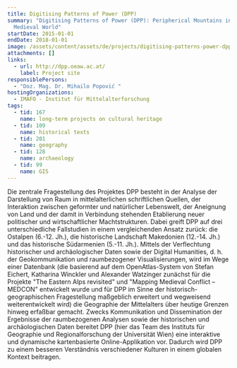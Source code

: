 ```yaml
---
title: Digitising Patterns of Power (DPP)
summary: "Digitising Patterns of Power (DPP): Peripherical Mountains in the
  Medieval World"
startDate: 2015-01-01
endDate: 2018-01-01
image: /assets/content/assets/de/projects/digitising-patterns-power-dpp/logo_dpp_2000x1143px_2.png
attachments: []
links:
  - url: http://dpp.oeaw.ac.at/
    label: Project site
responsiblePersons:
  - "Doz. Mag. Dr. Mihailo Popović "
hostingOrganizations:
  - IMAFO - Institut für Mittelalterforschung
tags:
  - tid: 167
    name: long-term projects on cultural heritage
  - tid: 109
    name: historical texts
  - tid: 201
    name: geography
  - tid: 128
    name: archaeology
  - tid: 99
    name: GIS
---
```

Die zentrale Fragestellung des Projektes DPP besteht in der Analyse der Darstellung von Raum in mittelalterlichen schriftlichen Quellen, der Interaktion zwischen geformter und natürlicher Lebenswelt, der Aneignung von Land und der damit in Verbindung stehenden Etablierung neuer politischer und wirtschaftlicher Machtstrukturen. Dabei greift DPP auf drei unterschiedliche Fallstudien in einem vergleichenden Ansatz zurück: die Ostalpen (6.-12. Jh.), die historische Landschaft Makedonien (12.-14. Jh.) und das historische Südarmenien (5.-11. Jh.). Mittels der Verflechtung historischer und archäologischer Daten sowie der Digital Humanities, d. h. der Geokommunikation und raumbezogener Visualisierungen, wird im Wege einer Datenbank (die basierend auf dem OpenAtlas-System von Stefan Eichert, Katharina Winckler und Alexander Watzinger zunächst für die Projekte "The Eastern Alps revisited" und "Mapping Medieval Conflict – MEDCON" entwickelt wurde und für DPP im Sinne der historisch-geographischen Fragestellung maßgeblich erweitert und wegweisend weiterentwickelt wird)  die Geographie der Mittelalters über heutige Grenzen hinweg erfaßbar gemacht. Zwecks Kommunikation und Dissemination der Ergebnisse der raumbezogenen Analysen sowie der historischen und archäologischen Daten bereitet DPP (hier das Team des Instituts für Geographie und Regionalforschung der Universität Wien) eine interaktive und dynamische kartenbasierte Online-Applikation vor. Dadurch wird DPP zu einem besseren Verständnis verschiedener Kulturen in einem globalen Kontext  beitragen.
